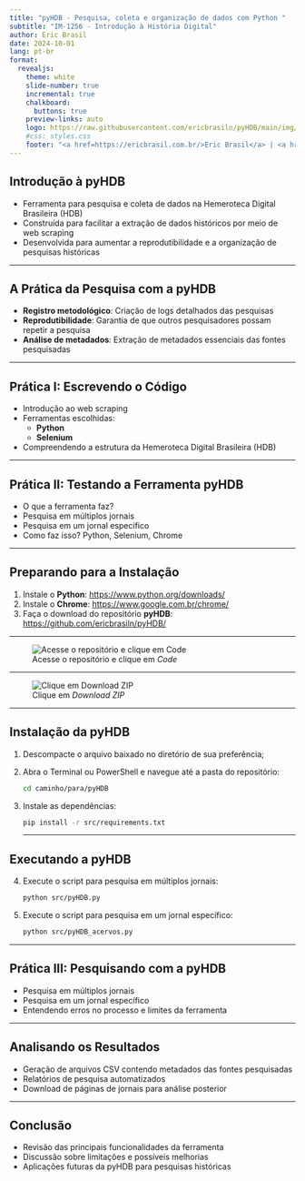 ```yaml
---
title: "pyHDB - Pesquisa, coleta e organização de dados com Python "
subtitle: "IM-1256 - Introdução à História Digital"
author: Eric Brasil
date: 2024-10-01
lang: pt-br
format:
  revealjs: 
    theme: white
    slide-number: true
    incremental: true 
    chalkboard: 
      buttons: true
    preview-links: auto
    logo: https://raw.githubusercontent.com/ericbrasiln/pyHDB/main/img/banner.png
    #css: styles.css
    footer: "<a href=https://ericbrasil.com.br/>Eric Brasil</a> | <a href=https://ericbrasil.com.br/contact/>Entre em contato</a>"
---
```


## Introdução à pyHDB {.center}

- Ferramenta para pesquisa e coleta de dados na Hemeroteca Digital Brasileira (HDB)
- Construída para facilitar a extração de dados históricos por meio de web scraping
- Desenvolvida para aumentar a reprodutibilidade e a organização de pesquisas históricas

---

## A Prática da Pesquisa com a pyHDB {.center}

- **Registro metodológico**: Criação de logs detalhados das pesquisas
- **Reprodutibilidade**: Garantia de que outros pesquisadores possam repetir a pesquisa
- **Análise de metadados**: Extração de metadados essenciais das fontes pesquisadas

---

## Prática I: Escrevendo o Código {.center}

- Introdução ao web scraping
- Ferramentas escolhidas:
  - **Python**
  - **Selenium**
- Compreendendo a estrutura da Hemeroteca Digital Brasileira (HDB)

---

## Prática II: Testando a Ferramenta pyHDB {.center}

- O que a ferramenta faz?
- Pesquisa em múltiplos jornais
- Pesquisa em um jornal específico
- Como faz isso? Python, Selenium, Chrome

---

## Preparando para a Instalação {.center}

1. Instale o **Python**: [https://www.python.org/downloads/](https://www.python.org/downloads/)
2. Instale o **Chrome**: [https://www.google.com.br/chrome/](https://www.google.com.br/chrome/)
3. Faça o download do repositório **pyHDB**: [https://github.com/ericbrasiln/pyHDB/](https://github.com/ericbrasiln/pyHDB/)

---

![Acesse o repositório e clique em *Code*](https://raw.githubusercontent.com/ericbrasiln/pyHDB/main/img/gh_1.png)

---

![Clique em *Download ZIP*](https://raw.githubusercontent.com/ericbrasiln/pyHDB/main/pyHDB-docs/docs/img/gh_2.png)

---

## Instalação da pyHDB {.center}

1. Descompacte o arquivo baixado no diretório de sua preferência;
2. Abra o Terminal ou PowerShell e navegue até a pasta do repositório:

   ```bash
   cd caminho/para/pyHDB
   ```
3. Instale as dependências:

   ```bash
   pip install -r src/requirements.txt
   ```
---

## Executando a pyHDB {.center}

4. Execute o script para pesquisa em múltiplos jornais:

   ```bash
   python src/pyHDB.py
   ```
5. Execute o script para pesquisa em um jornal específico:

   ```bash
   python src/pyHDB_acervos.py
   ```

---

## Prática III: Pesquisando com a pyHDB {.center}

- Pesquisa em múltiplos jornais
- Pesquisa em um jornal específico
- Entendendo erros no processo e limites da ferramenta

---

## Analisando os Resultados {.center}

- Geração de arquivos CSV contendo metadados das fontes pesquisadas
- Relatórios de pesquisa automatizados
- Download de páginas de jornais para análise posterior

---

## Conclusão {.center}

- Revisão das principais funcionalidades da ferramenta
- Discussão sobre limitações e possíveis melhorias
- Aplicações futuras da pyHDB para pesquisas históricas


